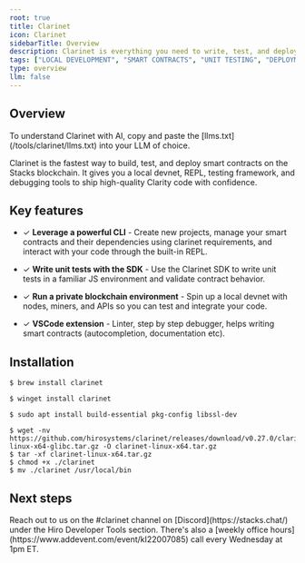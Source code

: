 ```yaml
---
root: true
title: Clarinet
icon: Clarinet
sidebarTitle: Overview
description: Clarinet is everything you need to write, test, and deploy Clarity smart contracts on Stacks.
tags: ["LOCAL DEVELOPMENT", "SMART CONTRACTS", "UNIT TESTING", "DEPLOYMENT PLANS"]
type: overview
llm: false
---
```



## Overview

<Callout title="llms.txt">
To understand Clarinet with AI, copy and paste the [llms.txt](/tools/clarinet/llms.txt) into your LLM of choice.
</Callout>

Clarinet is the fastest way to build, test, and deploy smart contracts on the Stacks blockchain. It gives you a local devnet, REPL, testing framework, and debugging tools to ship high-quality Clarity code with confidence.

## Key features

- ✓ **Leverage a powerful CLI** - Create new projects, manage your smart contracts and their dependencies using clarinet requirements, and interact with your code through the built-in REPL.

- ✓ **Write unit tests with the SDK** - Use the Clarinet SDK to write unit tests in a familiar JS environment and validate contract behavior.

- ✓ **Run a private blockchain environment** - Spin up a local devnet with nodes, miners, and APIs so you can test and integrate your code.

- ✓ **VSCode extension** - Linter, step by step debugger, helps writing smart contracts (autocompletion, documentation etc).

## Installation

<TerminalPicker storage="macOs">

```terminal !! macOS
$ brew install clarinet
```

```terminal !! Windows
$ winget install clarinet
```

```terminal !! Cargo
$ sudo apt install build-essential pkg-config libssl-dev
```

```terminal !! Pre-built binary
$ wget -nv https://github.com/hirosystems/clarinet/releases/download/v0.27.0/clarinet-linux-x64-glibc.tar.gz -O clarinet-linux-x64.tar.gz
$ tar -xf clarinet-linux-x64.tar.gz
$ chmod +x ./clarinet
$ mv ./clarinet /usr/local/bin
```

</TerminalPicker>

## Next steps

<Cards>
  <NextCard 
    href="/tools/clarinet/quickstart"
    title="Quickstart"
    description="Get started with Clarinet."
  />
  <NextCard 
    href="/tools/clarinet/writing-clarity-contracts"
    title="Writing Clarity contracts"
    description="Learn how to write Clarity contracts."
  />
</Cards>

<Callout title="Need help building with Clarinet?" type="help">
Reach out to us on the <span className="font-bold">#clarinet</span> channel on [Discord](https://stacks.chat/) under the Hiro Developer Tools section. There's also a [weekly office hours](https://www.addevent.com/event/kI22007085) call every Wednesday at 1pm ET.
</Callout>
